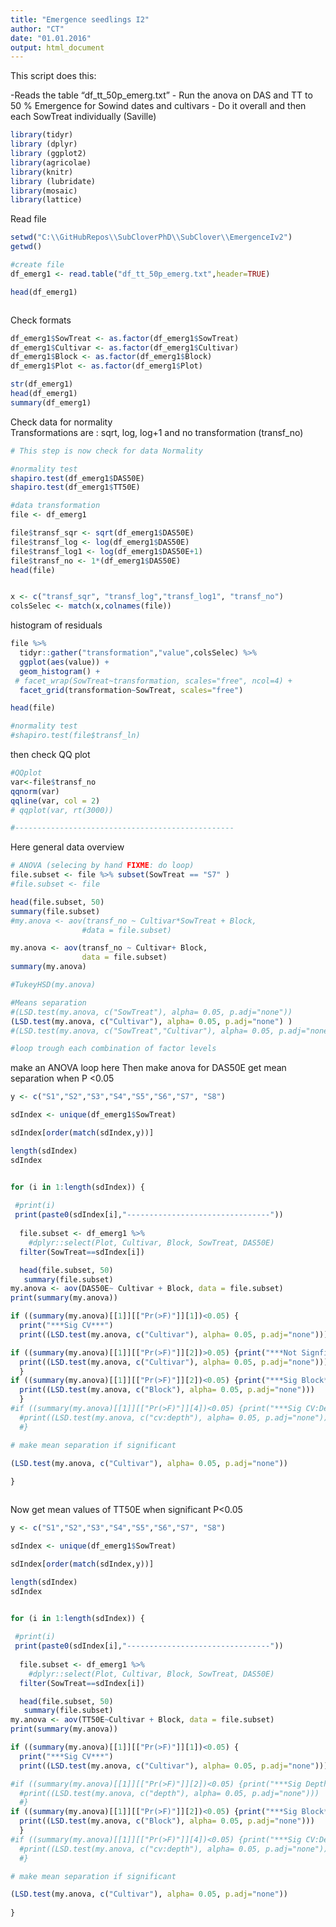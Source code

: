 ```yaml
---
title: "Emergence seedlings I2"
author: "CT"
date: "01.01.2016"
output: html_document
---
```


This script does this:

-Reads the table "df_tt_50p_emerg.txt"
- Run the anova on DAS and TT to 50 % Emergence for Sowind dates and cultivars 
- Do it overall and then each SowTreat individually (Saville)

```r
library(tidyr)
library (dplyr)
library (ggplot2)
library(agricolae)
library(knitr)
library (lubridate)
library(mosaic)
library(lattice)

```
Read file 

```r
setwd("C:\\GitHubRepos\\SubCloverPhD\\SubClover\\EmergenceIv2")
getwd()

#create file
df_emerg1 <- read.table("df_tt_50p_emerg.txt",header=TRUE)

head(df_emerg1)



```
Check formats 
```r
df_emerg1$SowTreat <- as.factor(df_emerg1$SowTreat)
df_emerg1$Cultivar <- as.factor(df_emerg1$Cultivar)
df_emerg1$Block <- as.factor(df_emerg1$Block)
df_emerg1$Plot <- as.factor(df_emerg1$Plot)

str(df_emerg1)
head(df_emerg1)
summary(df_emerg1)
```

Check data for normality  
Transformations are : sqrt, log, log+1 and no transformation (transf_no)

```r

# This step is now check for data Normality 

#normality test
shapiro.test(df_emerg1$DAS50E)
shapiro.test(df_emerg1$TT50E)

#data transformation
file <- df_emerg1

file$transf_sqr <- sqrt(df_emerg1$DAS50E)
file$transf_log <- log(df_emerg1$DAS50E)
file$transf_log1 <- log(df_emerg1$DAS50E+1)
file$transf_no <- 1*(df_emerg1$DAS50E)
head(file)


x <- c("transf_sqr", "transf_log","transf_log1", "transf_no")
colsSelec <- match(x,colnames(file))


```

histogram of residuals 
```r
file %>%
  tidyr::gather("transformation","value",colsSelec) %>%
  ggplot(aes(value)) + 
  geom_histogram() +
 # facet_wrap(SowTreat~transformation, scales="free", ncol=4) +
  facet_grid(transformation~SowTreat, scales="free")

head(file)

#normality test
#shapiro.test(file$transf_ln)


```

then check QQ plot

```r
#QQplot
var<-file$transf_no
qqnorm(var)
qqline(var, col = 2)
# qqplot(var, rt(3000))

#-------------------------------------------------

```

 
 Here general data overview 
```r

# ANOVA (selecing by hand FIXME: do loop)
file.subset <- file %>% subset(SowTreat == "S7" )
#file.subset <- file 

head(file.subset, 50)
summary(file.subset)
#my.anova <- aov(transf_no ~ Cultivar*SowTreat + Block, 
                #data = file.subset)

my.anova <- aov(transf_no ~ Cultivar+ Block, 
                data = file.subset)
summary(my.anova)

#TukeyHSD(my.anova)

#Means separation 
#(LSD.test(my.anova, c("SowTreat"), alpha= 0.05, p.adj="none")) 
(LSD.test(my.anova, c("Cultivar"), alpha= 0.05, p.adj="none") )
#(LSD.test(my.anova, c("SowTreat","Cultivar"), alpha= 0.05, p.adj="none"))

#loop trough each combination of factor levels
```


make an ANOVA loop here 
Then make anova for DAS50E 
get mean separation when P <0.05

```r

y <- c("S1","S2","S3","S4","S5","S6","S7", "S8")

sdIndex <- unique(df_emerg1$SowTreat)

sdIndex[order(match(sdIndex,y))]

length(sdIndex)
sdIndex


for (i in 1:length(sdIndex)) {
  
 #print(i)
 print(paste0(sdIndex[i],"--------------------------------"))
  
  file.subset <- df_emerg1 %>%
    #dplyr::select(Plot, Cultivar, Block, SowTreat, DAS50E)
  filter(SowTreat==sdIndex[i])

  head(file.subset, 50)
   summary(file.subset)
my.anova <- aov(DAS50E~ Cultivar + Block, data = file.subset)
print(summary(my.anova))

if ((summary(my.anova)[[1]][["Pr(>F)"]][1])<0.05) {
  print("***Sig CV***") 
  print((LSD.test(my.anova, c("Cultivar"), alpha= 0.05, p.adj="none"))) } # do if

if ((summary(my.anova)[[1]][["Pr(>F)"]][2])>0.05) {print("***Not Signfican CV***")
  print((LSD.test(my.anova, c("Cultivar"), alpha= 0.05, p.adj="none")))
  } 
if ((summary(my.anova)[[1]][["Pr(>F)"]][2])<0.05) {print("***Sig Block***")
  print((LSD.test(my.anova, c("Block"), alpha= 0.05, p.adj="none")))
  } 
#if ((summary(my.anova)[[1]][["Pr(>F)"]][4])<0.05) {print("***Sig CV:Depth Int***")
  #print((LSD.test(my.anova, c("cv:depth"), alpha= 0.05, p.adj="none")))
  #} 

# make mean separation if significant

(LSD.test(my.anova, c("Cultivar"), alpha= 0.05, p.adj="none"))
  
}



```

Now get mean values of TT50E when significant P<0.05

```r

y <- c("S1","S2","S3","S4","S5","S6","S7", "S8")

sdIndex <- unique(df_emerg1$SowTreat)

sdIndex[order(match(sdIndex,y))]

length(sdIndex)
sdIndex


for (i in 1:length(sdIndex)) {
  
 #print(i)
 print(paste0(sdIndex[i],"--------------------------------"))
  
  file.subset <- df_emerg1 %>%
    #dplyr::select(Plot, Cultivar, Block, SowTreat, DAS50E)
  filter(SowTreat==sdIndex[i])

  head(file.subset, 50)
   summary(file.subset)
my.anova <- aov(TT50E~Cultivar + Block, data = file.subset)
print(summary(my.anova))

if ((summary(my.anova)[[1]][["Pr(>F)"]][1])<0.05) {
  print("***Sig CV***") 
  print((LSD.test(my.anova, c("Cultivar"), alpha= 0.05, p.adj="none"))) } # do if

#if ((summary(my.anova)[[1]][["Pr(>F)"]][2])<0.05) {print("***Sig Depth***")
  #print((LSD.test(my.anova, c("depth"), alpha= 0.05, p.adj="none")))
  #} 
if ((summary(my.anova)[[1]][["Pr(>F)"]][2])<0.05) {print("***Sig Block***")
  print((LSD.test(my.anova, c("Block"), alpha= 0.05, p.adj="none")))
  } 
#if ((summary(my.anova)[[1]][["Pr(>F)"]][4])<0.05) {print("***Sig CV:Depth Int***")
  #print((LSD.test(my.anova, c("cv:depth"), alpha= 0.05, p.adj="none")))
  #} 

# make mean separation if significant

(LSD.test(my.anova, c("Cultivar"), alpha= 0.05, p.adj="none"))
  
}

```










